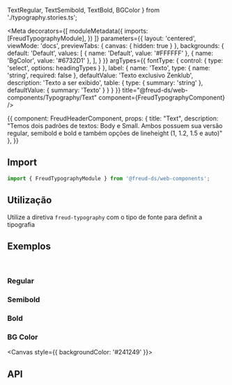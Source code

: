 
  TextRegular,
  TextSemibold,
  TextBold,
  BGColor
} from './typography.stories.ts';

<Meta
  decorators={[
    moduleMetadata({
      imports: [FreudTypographyModule],
    })
  ]}
  parameters={{
    layout: 'centered',
    viewMode: 'docs',
    previewTabs: {
      canvas: { hidden: true }
    },
    backgrounds: {
      default: 'Default',
      values: [
        { name: 'Default', value: '#FFFFFF' },
        { name: 'BgColor', value: '#6732D1' },
      ],
    }
  }}
  argTypes={{
    fontType: {
      control: {
        type: 'select',
        options: headingTypes
      }
    },
    label: {
      name: 'Texto',
      type: { name: 'string', required: false },
      defaultValue: 'Texto exclusivo Zenklub',
      description: 'Texto a ser exibido',
      table: {
        type: { summary: 'string' },
        defaultValue: { summary: 'Texto' }
      }
    }
  }}
title="@freud-ds/web-components/Typography/Text" component={FreudTypographyComponent} />

<Story name="Storyname-hidden">
  {{
    component: FreudHeaderComponent,
    props: {
      title: "Text",
      description: "Temos dois padrões de textos: Body e Small. Ambos possuem sua versão regular, semibold e bold e também opções de lineheight (1, 1.2, 1.5 e auto)"
    },
  }}
</Story>

## <a id="importing"></a>Import

```ts
import { FreudTypographyModule } from '@freud-ds/web-components';
```

## Utilização
Utilize a diretiva `freud-typography` com o tipo de fonte para definit a tipografia

## <a id="exemplos"></a>Exemplos
<br />

### Regular
<Canvas>
  <Story story={TextRegular}/>
</Canvas>

### Semibold
<Canvas>
  <Story story={TextSemibold}/>
</Canvas>

### Bold
<Canvas>
  <Story story={TextBold}/>
</Canvas>

### BG Color
<Canvas style={{ backgroundColor: '#241249' }}>
  <Story story={BGColor}/>
</Canvas>

## <a id="api"></a>API

<ArgsTable of={FreudTypographyComponent} />
